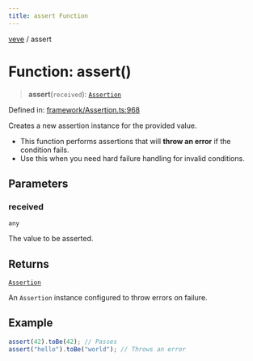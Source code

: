 ```yaml
---
title: assert Function
---
```


[veve](./docs/veve/Types.mdx) / assert


# Function: assert()

> **assert**(`received`): [`Assertion`](../classes/Assertion.md)

Defined in: [framework/Assertion.ts:968](https://github.com/tinytools-oss/veve/blob/be5b78158f59e7a302962ea6dd3ce70d92b54d39/src/framework/Assertion.ts#L968)

Creates a new assertion instance for the provided value.
- This function performs assertions that will **throw an error** if the condition fails.
- Use this when you need hard failure handling for invalid conditions.

## Parameters

### received

`any`

The value to be asserted.

## Returns

[`Assertion`](../classes/Assertion.md)

An `Assertion` instance configured to throw errors on failure.

## Example

```ts
assert(42).toBe(42); // Passes
assert("hello").toBe("world"); // Throws an error
```
